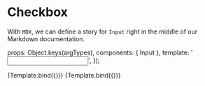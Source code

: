 <!--- Input.stories.mdx -->



<Meta title="MDX/Input" component={Input} />

# Checkbox

With `MDX`, we can define a story for `Input` right in the middle of our
Markdown documentation.

  props: Object.keys(argTypes),
  components: { Input },
  template: '<Input v-bind="$props" />',
});

<Canvas>
  <Story name="Primary">
    {Template.bind({})}
  </Story>
</Canvas>

<Canvas>
  <Story name="PassWord" args={{type: 'password'}}>
    {Template.bind({})}
  </Story>
</Canvas>